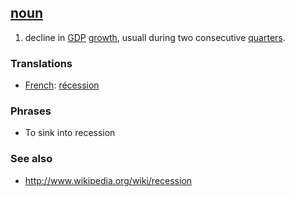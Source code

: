 ==[[noun]]==

# decline in [[GDP]] [[growth]], usuall during two consecutive  [[quarter]]s.

===Translations===

*[[French]]: [[récession]]

===Phrases===

*To sink into recession

===See also===

*http://www.wikipedia.org/wiki/recession